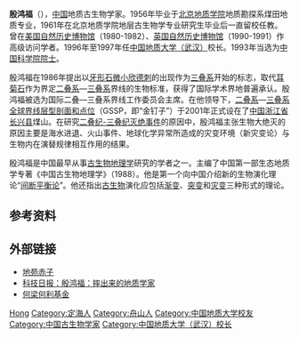 {{Infobox_Person
| name = 殷鸿福
|image= 
|box_width= 
|occupation= 地质古生物学家
| period =
| Sex = 
|birth_date= 1935年3月19日
|birth_place= {{PRC}}[[浙江省|浙江省]]定海县（今[[舟山市|舟山市]]）
|death_date= 
|death_place=
| spouse = 
| relatives =  
| past = 
*北京地质学院地质系助教（1961-1978）
*武汉地质学院讲师、副教授(1978-1986)
*中国地质大学（武汉）教授(1986至今)
*中国地质大学（武汉）校长（1996-1997）
{{Infobox_People_CAS
|学部=地学部
|专业=
|当选年=1993年
}}
}}
'''殷鸿福'''（{{bd|1935年|3月19日||}}），[[中国|中国]]地质古生物学家。1956年毕业于[[北京地质学院|北京地质学院]]地质勘探系煤田地质专业，1961年在北京地质学院地层古生物学专业研究生毕业后一直留校任教。曾在[[美国自然历史博物馆|美国自然历史博物馆]]（1980-1982）、[[英国自然历史博物馆|英国自然历史博物馆]]（1990-1991）作高级访问学者。1996年至1997年任[[中国地质大学（武汉）|中国地质大学（武汉）]]校长。1993年当选为[[中国科学院院士|中国科学院院士]]。

殷鸿福在1986年提出以[[牙形石|牙形石]][[微小欣德刺|微小欣德刺]]的出现作为[[三叠系|三叠系]]开始的标志，取代[[耳菊石|耳菊石]]作为界定[[二叠系|二叠系]]—[[三叠系|三叠系]]界线的生物标准，获得了国际学术界地普遍承认。殷鸿福被选为国际二叠—三叠系界线工作委员会主席。在他领导下，[[二叠系|二叠系]]—[[三叠系|三叠系]][[全球界线层型剖面和点位|全球界线层型剖面和点位]]（GSSP，即“金钉子”）于2001年正式设在了[[中国|中国]][[浙江省|浙江省]][[长兴县|长兴县]]煤山。在研究[[二叠纪-三叠纪灭绝事件|二叠纪-三叠纪灭绝事件]]的原因中，殷鸿福主张生物大绝灭的原因主要是海水进退、火山事件、地球化学异常所造成的灾变环境（新灾变论）与生物内在演替规律相互作用的结果。

殷鸿福是中国最早从事[[古生物地理学|古生物地理学]]研究的学者之一。主编了中国第一部生态地质学专著《中国古生物地理学》（1988）。他是第一个向中国介绍新的生物演化理论“[[间断平衡|间断平衡论]]”。他还指出[[古生物|古生物]]演化应包括[[渐变论|渐变]]、[[突变论|突变]]和[[灾变论|灾变]]三种形式的理论。

==参考资料==
{{reflist}}

== 外部链接 ==
*[http://www.cug.edu.cn/20031/zhuantiwang/dycz/34_2.htm 地苑赤子]{{dead link|date=2018年3月 |bot=InternetArchiveBot |fix-attempted=yes }}
*[http://www.stdaily.com/special/content/2009-06/17/content_72678.htm 科技日报：殷鸿福：摔出来的地质学家]
*[http://www.hlhl.org.cn/news/findnews/showsub.asp?id=460 何梁何利基金] {{Wayback|url=http://www.hlhl.org.cn/news/findnews/showsub.asp?id=460 |date=20160305033043 }}

{{中国科学院地学部院士}}

{{Authority control}}
{{DEFAULTSORT:Yin殷}}
[[Category:殷姓|Hong]]
[[Category:定海人|Category:定海人]]
[[Category:舟山人|Category:舟山人]]
[[Category:中国地质大学校友|Category:中国地质大学校友]]
[[Category:中国古生物学家|Category:中国古生物学家]]
[[Category:中国地质大学（武汉）校长|Category:中国地质大学（武汉）校长]]